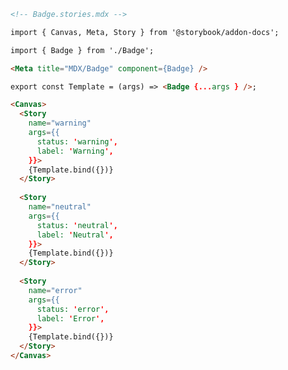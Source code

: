 ```md
<!-- Badge.stories.mdx -->

import { Canvas, Meta, Story } from '@storybook/addon-docs';

import { Badge } from './Badge';

<Meta title="MDX/Badge" component={Badge} />

export const Template = (args) => <Badge {...args } />;

<Canvas>
  <Story 
    name="warning"
    args={{
      status: 'warning', 
      label: 'Warning',
    }}>
    {Template.bind({})}
  </Story>
  
  <Story 
    name="neutral"
    args={{
      status: 'neutral', 
      label: 'Neutral',
    }}>
    {Template.bind({})}
  </Story>
  
  <Story 
    name="error"
    args={{
      status: 'error', 
      label: 'Error',
    }}>
    {Template.bind({})}
  </Story>
</Canvas>
```